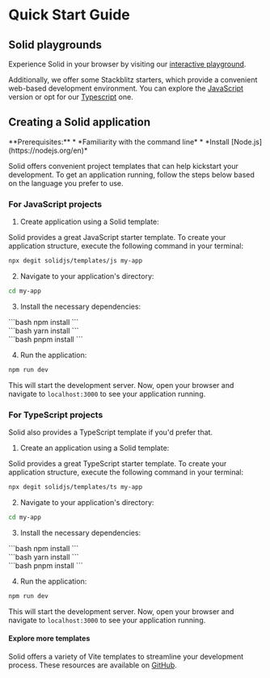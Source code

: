 
# Quick Start Guide

## Solid playgrounds

Experience Solid in your browser by visiting our [interactive playground](https://playground.solidjs.com/).

Additionally, we offer some Stackblitz starters, which provide a convenient web-based development environment. 
You can explore the [JavaScript](https://stackblitz.com/github/solidjs/templates/tree/master/js) version or opt for our [Typescript](https://stackblitz.com/github/solidjs/templates/tree/master/ts) one.

## Creating a Solid application

<Aside>
    **Prerequisites:**
    * *Familiarity with the command line*
    * *Install [Node.js](https://nodejs.org/en)*
</Aside>

Solid offers convenient project templates that can help kickstart your development. 
To get an application running, follow the steps below based on the language you prefer to use.

### For JavaScript projects

1. Create application using a Solid template:

Solid provides a great JavaScript starter template. 
To create your application structure, execute the following command in your terminal:

```bash
npx degit solidjs/templates/js my-app
```

2. Navigate to your application's directory:

```bash
cd my-app
```

3. Install the necessary dependencies:

<TabsCodeBlocks>
<div id="npm">
```bash
npm install
```
</div>

<div id="yarn">
```bash
yarn install
```
</div>

<div id="pnpm">
```bash
pnpm install
```
</div>
</TabsCodeBlocks>

4. Run the application:

```bash
npm run dev
```

This will start the development server. 
Now, open your browser and navigate to `localhost:3000` to see your application running.

### For TypeScript projects

Solid also provides a TypeScript template if you'd prefer that. 

1. Create an application using a Solid template:

Solid provides a great TypeScript starter template. 
To create your application structure, execute the following command in your terminal:

```bash
npx degit solidjs/templates/ts my-app
```

2. Navigate to your application's directory:

```bash
cd my-app
```

3. Install the necessary dependencies:

<TabsCodeBlocks>
<div id="npm">
```bash
npm install
```
</div>

<div id="yarn">
```bash
yarn install
```
</div>

<div id="pnpm">
```bash
pnpm install
```
</div>
</TabsCodeBlocks>

4. Run the application:

```bash
npm run dev
```

This will start the development server. 
Now, open your browser and navigate to `localhost:3000` to see your application running.

#### Explore more templates

Solid offers a variety of Vite templates to streamline your development process. 
These resources are available on [GitHub](https://github.com/solidjs/templates).